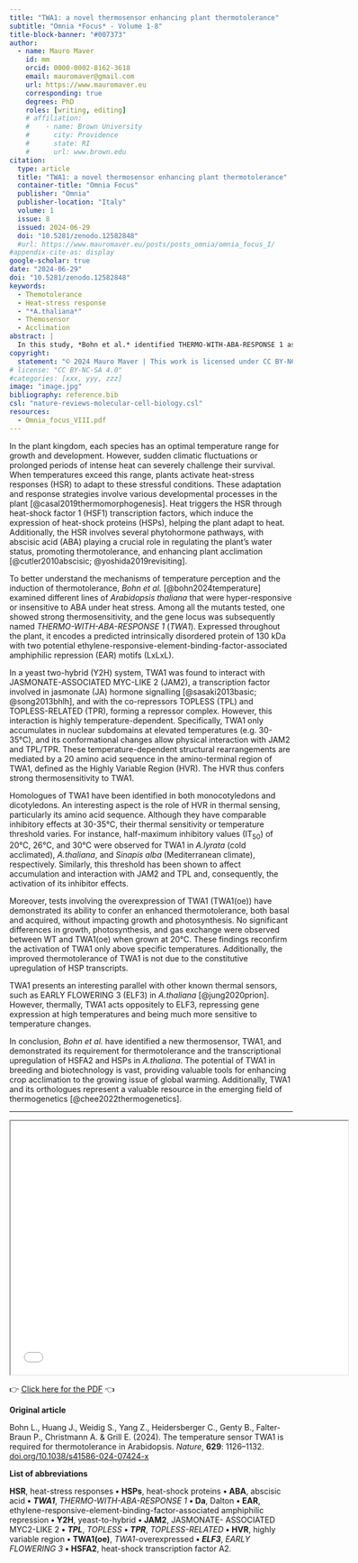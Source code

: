 ```yaml
---
title: "TWA1: a novel thermosensor enhancing plant thermotolerance"
subtitle: "Omnia *Focus* - Volume 1-8"
title-block-banner: "#007373"
author:
  - name: Mauro Maver
    id: mm
    orcid: 0000-0002-8162-3618
    email: mauromaver@gmail.com
    url: https://www.mauromaver.eu
    corresponding: true
    degrees: PhD
    roles: [writing, editing]
    # affiliation: 
    #    - name: Brown University
    #      city: Providence
    #      state: RI
    #      url: www.brown.edu
citation:
  type: article
  title: "TWA1: a novel thermosensor enhancing plant thermotolerance"
  container-title: "Omnia Focus"
  publisher: "Omnia"
  publisher-location: "Italy"
  volume: 1
  issue: 8
  issued: 2024-06-29
  doi: "10.5281/zenodo.12582848"
  #url: https://www.mauromaver.eu/posts/posts_omnia/omnia_focus_I/
#appendix-cite-as: display
google-scholar: true
date: "2024-06-29"
doi: "10.5281/zenodo.12582848"
keywords:
  - Themotolerance
  - Heat-stress response
  - "*A.thaliana*"
  - Themosensor
  - Acclimation
abstract: |
  In this study, *Bohn et al.* identified THERMO-WITH-ABA-RESPONSE 1 as a novel thermosensor in *A.thaliana*. This sensor is crucial for thermotolerance and heat-stress response as it interacts with key transcription factors and co-repressors in a temperature-dependent mechanism. This discovery has the potential to significantly improve crop acclimation to global warming through biotechnological applications.
copyright:
  statement: "© 2024 Mauro Maver | This work is licensed under CC BY-NC-SA 4.0"
# license: "CC BY-NC-SA 4.0"
#categories: [xxx, yyy, zzz]
image: "image.jpg"
bibliography: reference.bib
csl: "nature-reviews-molecular-cell-biology.csl"
resources: 
  - Omnia_focus_VIII.pdf
---
```


::: drop-cap
In the plant kingdom, each species has an optimal temperature range for growth and development. However, sudden climatic fluctuations or prolonged periods of intense heat can severely challenge their survival. When temperatures exceed this range, plants activate heat-stress responses (HSR) to adapt to these stressful conditions. These adaptation and response strategies involve various developmental processes in the plant [@casal2019thermomorphogenesis]. Heat triggers the HSR through heat-shock factor 1 (HSF1) transcription factors, which induce the expression of heat-shock proteins (HSPs), helping the plant adapt to heat. Additionally, the HSR involves several phytohormone pathways, with abscisic acid (ABA) playing a crucial role in regulating the plant's water status, promoting thermotolerance, and enhancing plant acclimation [@cutler2010abscisic; @yoshida2019revisiting].
:::

To better understand the mechanisms of temperature perception and the induction of thermotolerance, *Bohn et al.* [@bohn2024temperature] examined different lines of *Arabidopsis thaliana* that were hyper-responsive or insensitive to ABA under heat stress. Among all the mutants tested, one showed strong thermosensitivity, and the gene locus was subsequently named *THERMO-WITH-ABA-RESPONSE 1* (*TWA1*). Expressed throughout the plant, it encodes a predicted intrinsically disordered protein of 130 kDa with two potential ethylene-responsive-element-binding-factor-associated amphiphilic repression (EAR) motifs (LxLxL).

In a yeast two-hybrid (Y2H) system, TWA1 was found to interact with JASMONATE-ASSOCIATED MYC-LIKE 2 (JAM2), a transcription factor involved in jasmonate (JA) hormone signalling [@sasaki2013basic; @song2013bhlh], and with the co-repressors TOPLESS (TPL) and TOPLESS-RELATED (TPR), forming a repressor complex. However, this interaction is highly temperature-dependent. Specifically, TWA1 only accumulates in nuclear subdomains at elevated temperatures (e.g. 30-35°C), and its conformational changes allow physical interaction with JAM2 and TPL/TPR. These temperature-dependent structural rearrangements are mediated by a 20 amino acid sequence in the amino-terminal region of TWA1, defined as the Highly Variable Region (HVR). The HVR thus confers strong thermosensitivity to TWA1.

Homologues of TWA1 have been identified in both monocotyledons and dicotyledons. An interesting aspect is the role of HVR in thermal sensing, particularly its amino acid sequence. Although they have comparable inhibitory effects at 30-35°C, their thermal sensitivity or temperature threshold varies. For instance, half-maximum inhibitory values (IT<sub>50</sub>) of 20°C, 26°C, and 30°C were observed for TWA1 in *A.lyrata* (cold acclimated), *A.thaliana*, and *Sinapis alba* (Mediterranean climate), respectively. Similarly, this threshold has been shown to affect accumulation and interaction with JAM2 and TPL and, consequently, the activation of its inhibitor effects.

Moreover, tests involving the overexpression of TWA1 (TWA1(oe)) have demonstrated its ability to confer an enhanced thermotolerance, both basal and acquired, without impacting growth and photosynthesis. No significant differences in growth, photosynthesis, and gas exchange were observed between WT and TWA1(oe) when grown at 20°C. These findings reconfirm the activation of TWA1 only above specific temperatures. Additionally, the improved thermotolerance of TWA1 is not due to the constitutive upregulation of HSP transcripts.

TWA1 presents an interesting parallel with other known thermal sensors, such as EARLY FLOWERING 3 (ELF3) in *A.thaliana* [@jung2020prion]. However, thermally, TWA1 acts oppositely to ELF3, repressing gene expression at high temperatures and being much more sensitive to temperature changes.

In conclusion, *Bohn et al.* have identified a new thermosensor, TWA1, and demonstrated its requirement for thermotolerance and the transcriptional upregulation of HSFA2 and HSPs in *A.thaliana*. The potential of TWA1 in breeding and biotechnology is vast, providing valuable tools for enhancing crop acclimation to the growing issue of global warming. Additionally, TWA1 and its orthologues represent a valuable resource in the emerging field of thermogenetics [@chee2022thermogenetics].

------------------------------------------------------------------------

::: {style="text-align: center"}
<iframe width="600" height="450" src="Omnia_focus_VIII.pdf">

</iframe>
:::

::: PDF
👉 [Click here for the PDF](Omnia_focus_VIII.pdf "Here you can download the PDF version") 👈
:::

::: {.callout-note appearance="minimal"}
**Original article**

Bohn L., Huang J., Weidig S., Yang Z., Heidersberger C., Genty B., Falter-Braun P., Christmann A. & Grill E. (2024). The temperature sensor TWA1 is required for thermotolerance in Arabidopsis. *Nature*, **629**: 1126–1132. [doi.org/10.1038/s41586-024-07424-x](https://doi.org/10.1038/s41586-024-07424-x)

**List of abbreviations**

**HSR**, heat-stress responses **•** **HSPs**, heat-shock proteins **•** **ABA**, abscisic acid **•** ***TWA1***, *THERMO-WITH-ABA-RESPONSE 1* **•** **Da**, Dalton **•** **EAR**, ethylene-responsive-element-binding-factor-associated amphiphilic repression **•** **Y2H**, yeast-to-hybrid **•** **JAM2**, JASMONATE- ASSOCIATED MYC2-LIKE 2 **•** ***TPL***, *TOPLESS* **•** ***TPR***, *TOPLESS-RELATED* **•** **HVR**, highly variable region **•** **TWA1(oe)**, *TWA1*-overexpressed **•** ***ELF3***, *EARLY FLOWERING 3* **•** **HSFA2**, heat-shock transcription factor A2.
:::
